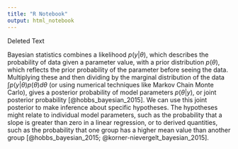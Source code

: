 ```yaml
---
title: "R Notebook"
output: html_notebook
---
```


Deleted Text

Bayesian statistics combines a likelihood $p(y|\theta)$, which describes the probability of data given a parameter value, with a prior distribution $p(\theta)$, which reflects the prior probability of the parameter before seeing the data. Multiplying these and then dividing by the marginal distribution of the data $\int p(y|\theta)p(\theta)d\theta$ (or using numerical techniques like Markov Chain Monte Carlo), gives a posterior probability of model parameters $p(\theta|y)$, or joint posterior probability [@hobbs_bayesian_2015]. We can use this joint posterior to make inference about specific hypotheses. The hypotheses might relate to individual model parameters, such as the probability that a slope is greater than zero in a linear regression, or to derived quantities, such as the probability that one group has a higher mean value than another group [@hobbs_bayesian_2015; @korner-nievergelt_bayesian_2015].

